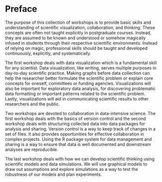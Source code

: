 # Preface {.unnumbered}

The purpose of this collection of workshops is to provide basic skills and understanding of scientific visualization, collaboration, and thinking. These concepts are often not taught explicitly in postgraduate courses. Instead, they are assumed to be known and understood or somehow magically infused in students through their respective scientific environments. Instead of relying on magic, professional skills should be taught and developed continuously, explicitly, and systematically.

The first workshop deals with data visualization which is a fundamental skill for any scientist. Data visualization, like writing, serves multiple purposes in day-to-day scientific practice. Making graphs before data collection can help the researcher better formulate the scientific problem or explain core concepts for oneself, committees or funding agencies. Visualizations will also be important for exploratory data analysis, for discovering problematic data formatting or important patterns related to the scientific problem. Lastly, visualizations will aid in communicating scientific results to other researchers and the public.

Two workshops are devoted to collaboration in data-intensive science. The first workshop deals with the basics of version control and the second workshop deals with structuring collected data into data packages for analysis and sharing. Version control is a way to keep track of changes in a set of files. It also provides opportunities for effective collaboration in complex projects. Using the R package system for data management and sharing is a way to ensure that data is well documented and downstream analyses are reproducible.

The last workshop deals with how we can develop scientific thinking using scientific models and data simulations. We will use graphical models to draw out assumptions and explore simulations as a way to test the robustness of our models and plan experiments.

